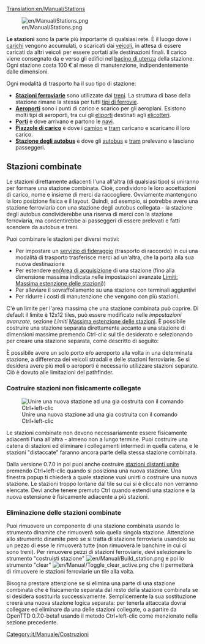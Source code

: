 [[Translation:en/Manual/Stations]]

[[File:en/Manual/Stations.png|right]]

'''Le stazioni''' sono la parte più importante di qualsiasi rete. È il luogo dove i [[it/Manuale/Carico|carichi]] vengono accumulati, o scaricati dai [[it/Manuale/Veicoli|veicoli]], in attesa di essere caricati da altri veicoli per essere portati alle destinazioni finali. Il carico viene consegnato da e verso gli edifici nel [[it/Manuale/Bacino di utenza|bacino di utenza]] della stazione. Ogni stazione costa 100 € al mese di manutenzione, indipendentemente dalle dimensioni.

Ogni modalità di trasporto ha il suo tipo di stazione:
* '''[[it/Manuale/Stazione ferroviaria|Stazioni ferroviarie]]''' sono utilizzate dai [[it/Manuale/Treni|treni]]. La struttura di base della stazione rimane la stessa per tutti [[it/Manuale/Set base/Tipi di ferrovia|tipi di ferrovie]].
* '''[[it/Aeroporti|Aeroporti]]''' sono i punti di carico e scarico per gli aeroplani. Esistono molti tipi di aeroporti, tra cui gli [[it/Aeroporti#eliporti|eliporti]] destinati agli [[:Category:it/Elicotteri|elicotteri]].
* '''[[it/Porti|Porti]]''' è dove arrivano e partono le [[it/Navi|navi]].
* '''[[it/Piazzole di carico|Piazzole di carico]]''' è dove i [[it/Camion|camion]] e [[it/Manuale/Tranvie|tram]] caricano e scaricano il loro carico.
* '''[[it/Stazione degli autobus|Stazione degli autobus]]''' è dove gli [[it/Autobus|autobus]] e [[it/Manuale/Tranvie|tram]] prelevano e lasciano passeggeri.

== Stazioni combinate==
Le stazioni direttamente adiacenti l'una all'altra (di qualsiasi tipo) si uniranno per formare una stazione combinata. Cioè, condividono le loro accettazioni di carico, nome e insieme di merci da raccogliere. Ovviamente mantengono la loro posizione fisica e il layout. Quindi, ad esempio, si potrebbe avere una stazione ferroviaria con una stazione degli autobus collegata - la stazione degli autobus condividerebbe una riserva di merci con la stazione ferroviaria, ma consentirebbe ai passeggeri di essere prelevati e fatti scendere da autobus e treni.

Puoi combinare le stazioni per diversi motivi:
* Per impostare un [[it/Servizio di fideraggio|servizio di fideraggio]] (trasporto di raccordo) in cui una modalità di trasporto trasferisce merci ad un'altra, che la porta alla sua nuova destinazione
* Per estendere [[en/Area di acquisizione]] di una stazione (fino alla dimensione massima indicata nelle impostazioni avanzate [[it/Impostazioni avanzate#limiti|Limiti: Massima estenzione delle stazioni]]))
* Per alleviare il sovraffollamento su una stazione con terminali aggiuntivi
* Per ridurre i costi di manutenzione che vengono con più stazioni.

C'è un limite per l'area massima che una stazione combinata può coprire. Di default il limite è 12x12 tiles, può essere modificato nelle ''impostazioni avanzate'', sezione ''Limiti'' [[it/Impostazioni avanzate#limiti|Massima estenzione delle stazioni]]. È possibile costruire una stazione separata direttamente accanto a una stazione di dimensioni massime premendo Ctrl-clic sul tile desiderato e selezionando per creare una stazione separata, come descritto di seguito:

È possibile avere un solo porto e/o aeroporto alla volta in una determinata stazione, a differenza dei veicoli stradali e delle stazioni ferroviarie. Se si desidera avere più moli o aeroporti è necessario utilizzare stazioni separate. Ciò è dovuto alle limitazioni del pathfinder.

{{it/Nota| Per i giocatori ''Transport Tycoon'' e ''Deluxe'' originali: in OpenTTD puoi connettere due o più stazioni dello stesso tipo (ad es. Stazione ferroviaria convenzionale con stazione monorotaia), simile a ''Chris Sawyer's Locomotion'' ma con una maggiore libertà di estensione.}}

=== Costruire stazioni non fisicamente collegate ===
[[File:it/Manual/Comando unisci stazioni CTRL+Left-clic.png|frame|Unire una nuova stazione ad una gia costruita con il comando Ctrl+left-clic]]

Le stazioni combinate non devono necessariamente essere fisicamente adiacenti l'una all'altra - almeno non a lungo termine. Puoi costruire una catena di stazioni ed eliminare i collegamenti intermedi in quella catena, e le stazioni "distaccate" faranno ancora parte della stessa stazione combinata.

Dalla versione 0.7.0 in poi puoi anche costruire [[it/Stazioni distanti unite|stazioni distanti unite]] premendo Ctrl+left-clic quando si posiziona una nuova stazione. Una finestra popup ti chiederà a quale stazione vuoi unirti o costruire una nuova stazione. Le stazioni troppo lontane dal tile su cui si è cliccato non verranno elencate. Devi anche tenere premuto Ctrl quando estendi una stazione e la nuova estensione è fisicamente adiacente a più stazioni.

=== Eliminazione delle stazioni combinate ===
Puoi rimuovere un componente di una stazione combinata usando lo strumento dinamite che rimuoverà solo quella singola stazione. Attenzione allo strumento dinamite però se si tratta di stazione ferroviaria usandolo su un pezzo di esse le rimuoverà tutte (non rimuoverà le banchine in cui ci sono treni). Per rimuovere pezzi di stazioni ferroviarie, devi selezionare lo strumento "costruisti stazione" [[File:en/Manual/Build station.png]] e poi lo strumento "clear" [[File:en/Manual/Toggle clear active.png]] che ti permetterà di rimuovere le stazioni ferroviarie un tile alla volta.

Bisogna prestare attenzione se si elimina una parte di una stazione combinata che è fisicamente separata dal resto della stazione combinata se si desidera sostituirla successivamente. Semplicemente la sua sostituzione creerà una nuova stazione logica separata: per tenerla attaccata dovrai collegare ed eliminare da una delle stazioni collegate, o a partire da OpenTTD 0.7.0-beta1 usando il metodo Ctrl+left-clic come menzionato nella sezione precedente.

[[Category:it/Manuale/Costruzioni]]